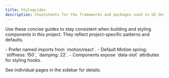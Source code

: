 ```yaml
---
title: Styleguides
description: Cheatsheets for the frameworks and packages used in UI development.
---
```


Use these concise guides to stay consistent when building and styling components in this project. They reflect project-specific patterns and defaults.

<Callout>
  - Prefer named imports from `motion/react`.
  - Default Motion spring: `stiffness: 150`, `damping: 22`.
  - Components expose `data-slot` attributes for styling hooks.
</Callout>

See individual pages in the sidebar for details.

